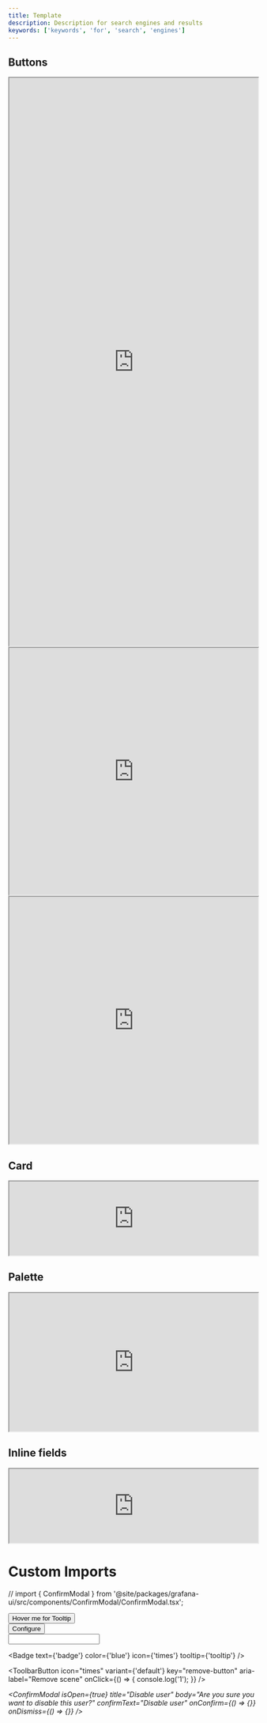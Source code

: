 ```yaml
---
title: Template
description: Description for search engines and results
keywords: ['keywords', 'for', 'search', 'engines']
---
```


## Buttons

<iframe
  src="https://developers.grafana.com/ui/latest/iframe.html?args=&id=buttons-button--examples&viewMode=story"
  width="100%"
  height="1150px"
></iframe>
<iframe
  src="https://developers.grafana.com/ui/latest/iframe.html?args=&id=buttons-button--examples&viewMode=docs"
  width="100%"
  height="500px"
></iframe>
<iframe
  src="https://developers.grafana.com/ui/latest/index.html?path=/story/buttons-button--basic&full=1&shortcuts=false&singleStory=true"
  width="100%"
  height="500px"
></iframe>

## Card

<iframe
  src="https://developers.grafana.com/ui/latest/iframe.html?args=&id=general-card--with-actions&viewMode=story"
  width="100%"
></iframe>

## Palette

<iframe
  src="https://developers.grafana.com/ui/latest/iframe.html?args=&id=pickers-and-editors-colorpicker-palettes-namedcolorspalette--named-colors&viewMode=story"
  width="100%"
  height="280px"
></iframe>

## Inline fields

<iframe
  src="https://developers.grafana.com/ui/latest/iframe.html?args=&id=forms-inlinefield--multiple&viewMode=story"
  width="100%"
></iframe>

# Custom Imports

// import { ConfirmModal } from '@site/packages/grafana-ui/src/components/ConfirmModal/ConfirmModal.tsx';


<div>
  <Tooltip content={'Joey'} placement="top" interactive>
    <Button>Hover me for Tooltip </Button>
  </Tooltip>
</div>

<div>
  <Button size="sm" icon="times" variant="destructive">
    Configure
  </Button>
</div>

<Icon name="upload" />

<Input type="text" width={20} />

<Badge text={'badge'} color={'blue'} icon={'times'} tooltip={'tooltip'} />

<ToolbarButton
  icon="times"
  variant={'default'}
  key="remove-button"
  aria-label="Remove scene"
  onClick={() => {
    console.log('1');
  }}
/>

_<ConfirmModal
isOpen={true}
title="Disable user"
body="Are you sure you want to disable this user?"
confirmText="Disable user"
onConfirm={() => {}}
onDismiss={() => {}}
/>_

<InlineSwitch label="Raw data" showLabel={true} value={false} disabled={false} transparent={false} />
